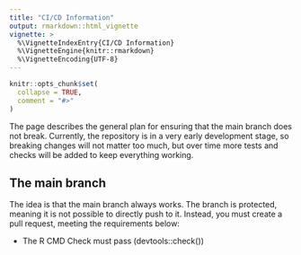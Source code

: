```yaml
---
title: "CI/CD Information"
output: rmarkdown::html_vignette
vignette: >
  %\VignetteIndexEntry{CI/CD Information}
  %\VignetteEngine{knitr::rmarkdown}
  %\VignetteEncoding{UTF-8}
---
```


```r
knitr::opts_chunk$set(
  collapse = TRUE,
  comment = "#>"
)
```

The page describes the general plan for ensuring that the main branch does not break. Currently, the repository is in a very early development stage, so breaking changes will not matter too much, but over time more tests and checks will be added to keep everything working.

## The main branch

The idea is that the main branch always works. The branch is protected, meaning it is not possible to directly push to it. Instead, you must create a pull request, meeting the requirements below:

* The R CMD Check must pass (devtools::check())
